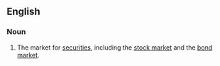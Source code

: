 ==English==
{{wikipedia}}
===Noun===
{{en-noun|sg=[[capital]] [[market]]}}

# The market for [[security|securities]], including the [[stock market]] and the [[bond market]].